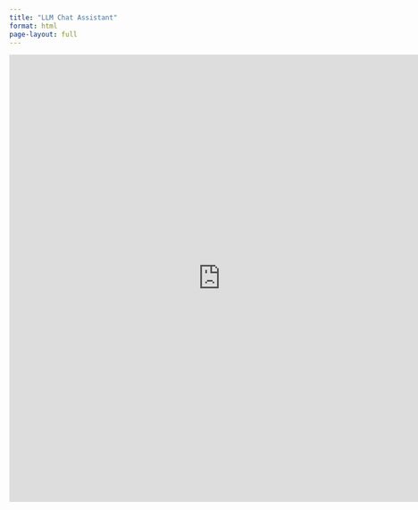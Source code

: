 ```yaml
---
title: "LLM Chat Assistant"
format: html
page-layout: full
---
```



<iframe src="http://127.0.0.1:8501"
        width="150%" height="800"
        style="border:none;"
        loading="lazy">
</iframe>



